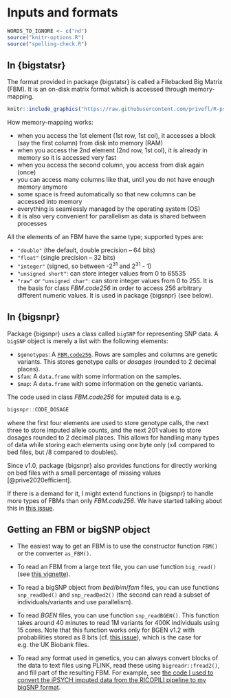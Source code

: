 # Inputs and formats

```r
WORDS_TO_IGNORE <- c("nd")
source("knitr-options.R")
source("spelling-check.R")
```

## In {bigstatsr}

The format provided in package {bigstatsr} is called a Filebacked Big Matrix (FBM). It is an on-disk matrix format which is accessed through memory-mapping.

```r
knitr::include_graphics("https://raw.githubusercontent.com/privefl/R-presentation/master/memory-solution.svg")
```

How memory-mapping works:

- when you access the 1st element (1st row, 1st col), it accesses a block (say the first column) from disk into memory (RAM)
- when you access the 2nd element (2nd row, 1st col), it is already in memory so it is accessed very fast
- when you access the second column, you access from disk again (once)
- you can access many columns like that, until you do not have enough memory anymore
- some space is freed automatically so that new columns can be accessed into memory
- everything is seamlessly managed by the operating system (OS)
- it is also very convenient for parallelism as data is shared between processes

All the elements of an FBM have the same type; supported types are:

 - `"double"` (the default, double precision -- 64 bits)
 - `"float"` (single precision -- 32 bits)
 - `"integer"` (signed, so between $\text{-}2^{31}$ and $2^{31} \text{ - } 1$)
 - `"unsigned short"`: can store integer values from $0$ to $65535$
 - `"raw"` or `"unsigned char"`: can store integer values from $0$ to $255$. It is the basis for class *FBM.code256* in order to access 256 arbitrary different numeric values. It is used in package {bigsnpr} (see below).


## In {bigsnpr}

Package {bigsnpr} uses a class called `bigSNP` for representing SNP data. A `bigSNP` object is merely a list with the following elements:

- `$genotypes`: A [`FBM.code256`](https://privefl.github.io/bigstatsr/reference/FBM.code256-class.html). Rows are samples and columns are genetic variants. This stores genotype calls or *dosages* (rounded to 2 decimal places).
- `$fam`: A `data.frame` with some information on the samples.
- `$map`: A `data.frame` with some information on the genetic variants.

The code used in class *FBM.code256* for imputed data is e.g. 
```r
bigsnpr::CODE_DOSAGE
```
where the first four elements are used to store genotype calls, the next three to store imputed allele counts, and the next 201 values to store dosages rounded to 2 decimal places. This allows for handling many types of data while storing each elements using one byte only (x4 compared to bed files, but /8 compared to doubles). 

Since v1.0, package {bigsnpr} also provides functions for directly working on bed files with a small percentage of missing values [@prive2020efficient].

:::: {.infobox .info}
If there is a demand for it, I might extend functions in {bigsnpr} to handle more types of FBMs than only *FBM.code256*. We have started talking about this in [this issue](https://github.com/privefl/bigsnpr/issues/185).
::::

## Getting an FBM or bigSNP object {#getting-FBM}

- The easiest way to get an FBM is to use the constructor function `FBM()` or the converter `as_FBM()`.

- To read an FBM from a large text file, you can use function `big_read()` (see [this vignette](https://privefl.github.io/bigstatsr/articles/read-FBM-from-file.html)).

- To read a bigSNP object from *bed*/*bim*/*fam* files, you can use functions `snp_readBed()` and `snp_readBed2()` (the second can read a subset of individuals/variants and use parallelism).

- To read *BGEN* files, you can use function `snp_readBGEN()`. This function takes around 40 minutes to read 1M variants for 400K individuals using 15 cores. Note that this function works only for BGEN v1.2 with probabilities stored as 8 bits (cf. [this issue](https://github.com/privefl/bigsnpr/issues/140)), which is the case for e.g. the UK Biobank files.

- To read any format used in genetics, you can always convert blocks of the data to text files using PLINK, read these using `bigreadr::fread2()`, and fill part of the resulting FBM. For example, see [the code I used to convert the iPSYCH imputed data from the RICOPILI pipeline to my bigSNP format](https://github.com/privefl/bigsnpr-extdoc/blob/main/example-code/1-ricopili-to-bigsnp.R).
